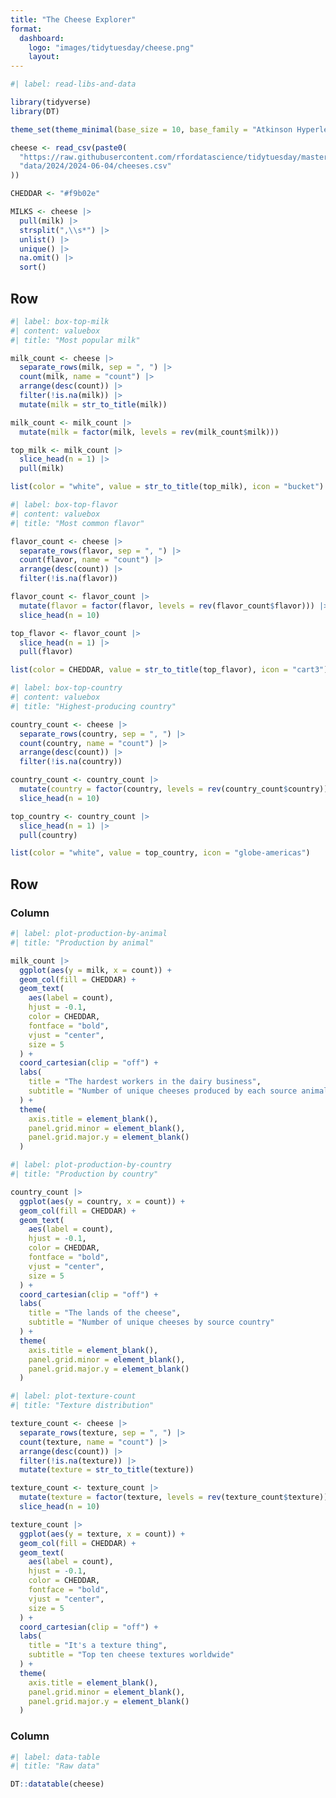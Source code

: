 ```yaml
---
title: "The Cheese Explorer"
format: 
  dashboard:
    logo: "images/tidytuesday/cheese.png"
    layout: 
---
```


```r
#| label: read-libs-and-data

library(tidyverse)
library(DT)

theme_set(theme_minimal(base_size = 10, base_family = "Atkinson Hyperlegible"))

cheese <- read_csv(paste0(
  "https://raw.githubusercontent.com/rfordatascience/tidytuesday/master/",
  "data/2024/2024-06-04/cheeses.csv"
))

CHEDDAR <- "#f9b02e"

MILKS <- cheese |>
  pull(milk) |>
  strsplit(",\\s*") |>
  unlist() |>
  unique() |>
  na.omit() |>
  sort()
```

## Row {height="15%"}

```r
#| label: box-top-milk
#| content: valuebox
#| title: "Most popular milk"

milk_count <- cheese |>
  separate_rows(milk, sep = ", ") |>
  count(milk, name = "count") |>
  arrange(desc(count)) |>
  filter(!is.na(milk)) |>
  mutate(milk = str_to_title(milk))

milk_count <- milk_count |>
  mutate(milk = factor(milk, levels = rev(milk_count$milk)))

top_milk <- milk_count |>
  slice_head(n = 1) |>
  pull(milk)

list(color = "white", value = str_to_title(top_milk), icon = "bucket")
```

```r
#| label: box-top-flavor
#| content: valuebox
#| title: "Most common flavor"

flavor_count <- cheese |>
  separate_rows(flavor, sep = ", ") |>
  count(flavor, name = "count") |>
  arrange(desc(count)) |>
  filter(!is.na(flavor))

flavor_count <- flavor_count |>
  mutate(flavor = factor(flavor, levels = rev(flavor_count$flavor))) |>
  slice_head(n = 10)

top_flavor <- flavor_count |>
  slice_head(n = 1) |>
  pull(flavor)

list(color = CHEDDAR, value = str_to_title(top_flavor), icon = "cart3")
```

```r
#| label: box-top-country
#| content: valuebox
#| title: "Highest-producing country"

country_count <- cheese |>
  separate_rows(country, sep = ", ") |>
  count(country, name = "count") |>
  arrange(desc(count)) |>
  filter(!is.na(country))

country_count <- country_count |>
  mutate(country = factor(country, levels = rev(country_count$country))) |>
  slice_head(n = 10)

top_country <- country_count |>
  slice_head(n = 1) |>
  pull(country)

list(color = "white", value = top_country, icon = "globe-americas")
```

## Row {height="85%"}

### Column {.tabset}

```r
#| label: plot-production-by-animal
#| title: "Production by animal"

milk_count |>
  ggplot(aes(y = milk, x = count)) +
  geom_col(fill = CHEDDAR) +
  geom_text(
    aes(label = count), 
    hjust = -0.1, 
    color = CHEDDAR, 
    fontface = "bold",
    vjust = "center",
    size = 5
  ) +
  coord_cartesian(clip = "off") +
  labs(
    title = "The hardest workers in the dairy business",
    subtitle = "Number of unique cheeses produced by each source animal/plant"
  ) +
  theme(
    axis.title = element_blank(),
    panel.grid.minor = element_blank(),
    panel.grid.major.y = element_blank()
  )
```

```r
#| label: plot-production-by-country
#| title: "Production by country"

country_count |>
  ggplot(aes(y = country, x = count)) +
  geom_col(fill = CHEDDAR) +
  geom_text(
    aes(label = count), 
    hjust = -0.1, 
    color = CHEDDAR, 
    fontface = "bold",
    vjust = "center",
    size = 5
  ) +
  coord_cartesian(clip = "off") +
  labs(
    title = "The lands of the cheese",
    subtitle = "Number of unique cheeses by source country"
  ) +
  theme(
    axis.title = element_blank(),
    panel.grid.minor = element_blank(),
    panel.grid.major.y = element_blank()
  )
```

```r
#| label: plot-texture-count
#| title: "Texture distribution"

texture_count <- cheese |>
  separate_rows(texture, sep = ", ") |>
  count(texture, name = "count") |>
  arrange(desc(count)) |>
  filter(!is.na(texture)) |>
  mutate(texture = str_to_title(texture))

texture_count <- texture_count |>
  mutate(texture = factor(texture, levels = rev(texture_count$texture))) |>
  slice_head(n = 10)

texture_count |>
  ggplot(aes(y = texture, x = count)) +
  geom_col(fill = CHEDDAR) +
  geom_text(
    aes(label = count), 
    hjust = -0.1, 
    color = CHEDDAR, 
    fontface = "bold",
    vjust = "center",
    size = 5
  ) +
  coord_cartesian(clip = "off") +
  labs(
    title = "It's a texture thing",
    subtitle = "Top ten cheese textures worldwide"
  ) +
  theme(
    axis.title = element_blank(),
    panel.grid.minor = element_blank(),
    panel.grid.major.y = element_blank()
  )
```


### Column {width="40%"}

```r
#| label: data-table
#| title: "Raw data"

DT::datatable(cheese)
```
